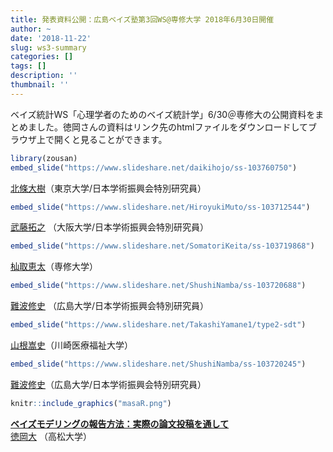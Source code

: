 ```yaml
---
title: 発表資料公開：広島ベイズ塾第3回WS@専修大学 2018年6月30日開催
author: ~
date: '2018-11-22'
slug: ws3-summary
categories: []
tags: []
description: ''
thumbnail: ''
---
```


ベイズ統計WS「心理学者のためのベイズ統計学」6/30＠専修大の公開資料をまとめました。徳岡さんの資料はリンク先のhtmlファイルをダウンロードしてブラウザ上で開くと見ることができます。


```r
library(zousan)
embed_slide("https://www.slideshare.net/daikihojo/ss-103760750")
```
  
 [北條大樹](https://dastatis.github.io/index.html)（東京大学/日本学術振興会特別研究員）  
 
 
```r
embed_slide("https://www.slideshare.net/HiroyukiMuto/ss-103712544")
```
  
[武藤拓之](http://mutopsy.net/) （大阪大学/日本学術振興会特別研究員）  
  
  

```r
embed_slide("https://www.slideshare.net/SomatoriKeita/ss-103719868")
```
  
[杣取恵太](https://ksomatori.github.io/homepage/index.html)（専修大学） 

```r
embed_slide("https://www.slideshare.net/ShushiNamba/ss-103720688")
```

[難波修史](https://sites.google.com/site/hiroshimashushi/home)  （広島大学/日本学術振興会特別研究員）  

```r
embed_slide("https://www.slideshare.net/TakashiYamane1/type2-sdt")
```

[山根嵩史](https://w.kawasaki-m.ac.jp/data/4835/teacherDtl/)（川崎医療福祉大学）  


```r
embed_slide("https://www.slideshare.net/ShushiNamba/ss-103720245")
```


[難波修史](https://sites.google.com/site/hiroshimashushi/home)（広島大学/日本学術振興会特別研究員）

```r
knitr::include_graphics("masaR.png")
```

<b>[ベイズモデリングの報告方法：実際の論文投稿を通して](https://osf.io/7cq2d)</b>  
[徳岡大](http://mtokuoka.net/%E3%81%A8%E3%81%A3%E3%81%B7%E3%81%BA%E3%83%BC%E3%81%98/achievement/) （高松大学）